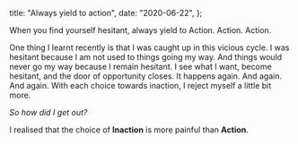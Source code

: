   title: "Always yield to action",
  date: "2020-06-22",
};

<!-- When you find yourself hesitant, always yield to Action. -->

<!--more-->

When you find yourself hesitant, always yield to Action. Action. Action.

One thing I learnt recently is that I was caught up in this vicious cycle. I was hesitant because I am not used to things going my way. And things would never go my way because I remain hesitant. I see what I want, become hesitant, and the door of opportunity closes. It happens again. And again. And again. With each choice towards inaction, I reject myself a little bit more.

_So how did I get out?_

I realised that the choice of **Inaction** is more painful than **Action**.
